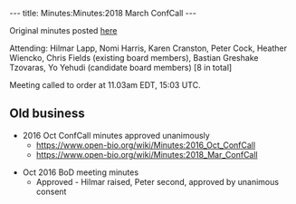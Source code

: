 ---
title: Minutes:Minutes:2018 March ConfCall
---

Original minutes posted [https://docs.google.com/document/d/1UA1jW1_JtsvKBkGn-I_bBFuSTY4NExb2eqTOn59g82o/edit?usp=sharing here]

Attending: Hilmar Lapp, Nomi Harris, Karen Cranston, Peter Cock, Heather Wiencko, Chris Fields (existing board members), Bastian Greshake Tzovaras, Yo Yehudi (candidate board members) [8 in total]

Meeting called to order at 11.03am EDT, 15:03 UTC.

== Old business ==

* 2016 Oct ConfCall minutes approved unanimously
** https://www.open-bio.org/wiki/Minutes:2016_Oct_ConfCall
** https://www.open-bio.org/wiki/Minutes:2018_Mar_ConfCall

* Oct 2016 BoD meeting minutes
** Approved - Hilmar raised, Peter second, approved by unanimous consent